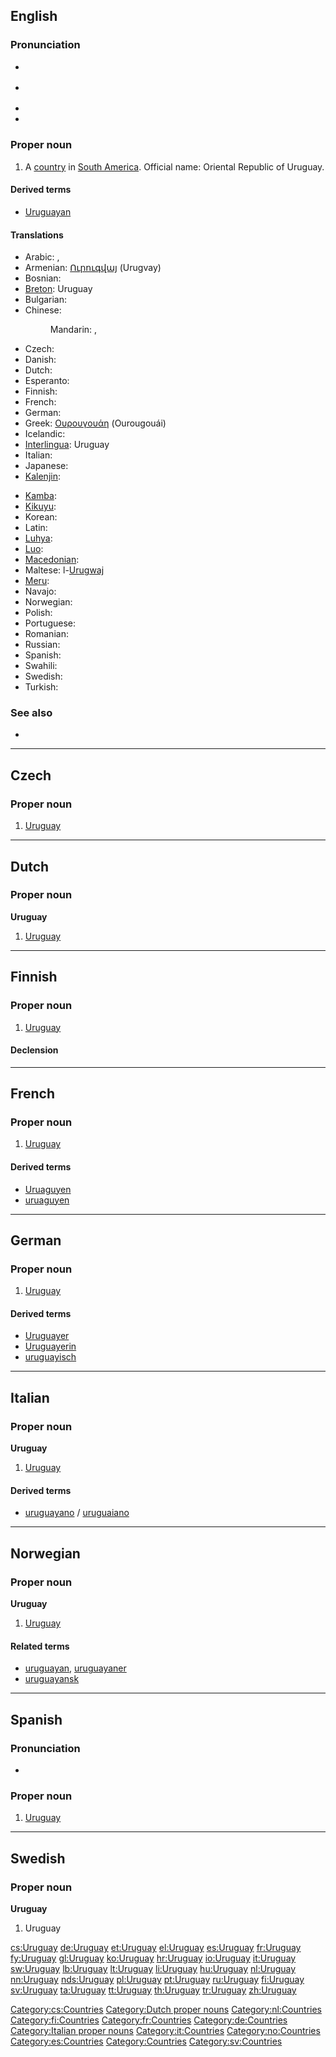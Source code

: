 ==English==
{{wikipedia}}

===Pronunciation===
* {{a|UK}} {{IPA|/ˈjʊə.ɹə.ɡwaɪ/|/ˈʊɹ.ə.ɡweɪ/}}
* {{a|US}} {{IPA|/ˈjʊɹ.ə.ɡwaɪ/|/ˈʊɹ.ə.ɡweɪ/}}
* {{audio|en-us-Uruguay-1.ogg|Audio (US)}}
* {{audio|en-us-Uruguay-2.ogg|Audio (US)}}

===Proper noun===
{{en-proper noun}}

# A [[country]] in [[South America]]. Official name: Oriental Republic of Uruguay.

====Derived terms====
* [[Uruguayan]]

====Translations====
{{trans-top|country}}
* Arabic: {{t|ar|أوروغواي|m|tr='urughway}}, {{t|ar|أوروجواي|m|tr='urugway}}
* Armenian: [[Ուրուգվայ]] (Urugvay)
* Bosnian: {{t-|bs|Urugvaj|m}}
* [[Breton]]: Uruguay
* Bulgarian: {{t-|bg|Уругвай|tr=Urugváj}}
* Chinese:
*: Mandarin: {{t-|cmn|烏拉圭|sc=Hani}}, {{t-|cmn|乌拉圭|tr=Wūlāguī|sc=Hani}}
* Czech: {{t+|cs|Uruguay}}
* Danish: {{t-|da|Uruguay}}
* Dutch: {{t+|nl|Uruguay}}
* Esperanto: {{t-|eo|Urugvajo|xs=Esperanto}}
* Finnish: {{t+|fi|Uruguay}}
* French: {{t+|fr|Uruguay|m}}
* German: {{t+|de|Uruguay}}
* Greek: [[Ουρουγουάη]] (Ourougouái) {{f}}
* Icelandic: {{t+|is|Úrúgvæ}}
* [[Interlingua]]: Uruguay
* Italian: {{t+|it|Uruguay|m}}
* Japanese: {{t+|ja|ウルグアイ|tr=Uruguai}}
* [[Kalenjin]]: {{tø|kln|Urugwai}}
{{trans-mid}}
* [[Kamba]]: {{tø|kam|Urugwai}}
* [[Kikuyu]]: {{tø|ki|Urugwai}}
* Korean: {{t+|ko|우루과이|tr=Urugwai|sc=Hang}}
* Latin: {{t|la|Uraquaria|f}}
* [[Luhya]]: {{tø|luy|Urugwai}}
* [[Luo]]: {{tø|luo|Urugwai}}
* [[Macedonian]]: {{t-|mk|Уругвај|m|tr=Úrugvaj}}
* Maltese: l-[[Urugwaj]]
* [[Meru]]: {{tø|mer|Urugwai}}
* Navajo: {{tø|nv|Táłtłʼááh Chʼosh Bitooh}}
* Norwegian: {{t-|no|Uruguay}}
* Polish: {{t+|pl|Urugwaj|m}}
* Portuguese: {{t+|pt|Uruguai|m}}
* Romanian: {{t-|ro|Uruguay|n}}
* Russian: {{t+|ru|Уругвай|m|tr=Urugváj}}
* Spanish: {{t+|es|Uruguay|m}}
* Swahili: {{t+|sw|Urugwai|xs=Swahili}}
* Swedish: {{t+|sv|Uruguay}}
* Turkish: {{t+|tr|Uruguay}}
{{trans-bottom}}

===See also===
* {{list|en|countries of South America}}

----

==Czech==

===Proper noun===
{{cs-proper noun|g=}}

# [[#English|Uruguay]]

[[Category:cs:Countries]]

----

==Dutch==

===Proper noun===
'''Uruguay''' {{n}}

# [[#English|Uruguay]]

[[Category:Dutch proper nouns]]
[[Category:nl:Countries]]

----

==Finnish==
{{wikipedia|lang=fi}}

===Proper noun===
{{infl|fi|proper noun}}

# [[#English|Uruguay]]

====Declension====
{{fi-decl-rosé|Urugua|y|a|en|i|nopl=1}}

[[Category:fi:Countries]]

----

==French==

===Proper noun===
{{infl|fr|proper noun}} {{m}}

# [[#English|Uruguay]]

====Derived terms====
* [[Uruaguyen]]
* [[uruaguyen]]

[[Category:fr:Countries]]

----

==German==
{{wikipedia|lang=de}}

===Proper noun===
{{infl|de|proper noun|g=n}}

# [[#English|Uruguay]]

====Derived terms====
* [[Uruguayer]]
* [[Uruguayerin]]
* [[uruguayisch]]

[[Category:de:Countries]]

----

==Italian==
{{wikipedia|lang=it}}

===Proper noun===
'''Uruguay''' {{m}}

# [[#English|Uruguay]]

====Derived terms====
* [[uruguayano]] / [[uruguaiano]]

[[Category:Italian proper nouns]]
[[Category:it:Countries]]

----

==Norwegian==

===Proper noun===
'''Uruguay'''

# [[#English|Uruguay]]

====Related terms====
* [[uruguayan]], [[uruguayaner]]
* [[uruguayansk]]

[[Category:no:Countries]]

----

==Spanish==
{{wikipedia|lang=es}}

===Pronunciation===
* {{audio|Es-Uruguay.ogg|Audio}}

===Proper noun===
{{es-proper noun|m}}

# [[#English|Uruguay]]

[[Category:es:Countries]]

----

==Swedish==

===Proper noun===
'''Uruguay'''

# Uruguay

[[Category:Countries]]
[[Category:sv:Countries]]

[[cs:Uruguay]]
[[de:Uruguay]]
[[et:Uruguay]]
[[el:Uruguay]]
[[es:Uruguay]]
[[fr:Uruguay]]
[[fy:Uruguay]]
[[gl:Uruguay]]
[[ko:Uruguay]]
[[hr:Uruguay]]
[[io:Uruguay]]
[[it:Uruguay]]
[[sw:Uruguay]]
[[lb:Uruguay]]
[[lt:Uruguay]]
[[li:Uruguay]]
[[hu:Uruguay]]
[[nl:Uruguay]]
[[nn:Uruguay]]
[[nds:Uruguay]]
[[pl:Uruguay]]
[[pt:Uruguay]]
[[ru:Uruguay]]
[[fi:Uruguay]]
[[sv:Uruguay]]
[[ta:Uruguay]]
[[tt:Uruguay]]
[[th:Uruguay]]
[[tr:Uruguay]]
[[zh:Uruguay]]